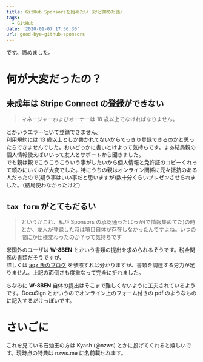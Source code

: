 ```yaml
---
title: GitHub Sponsorsを始めたい（けど諦めた話）
tags:
  - GitHub
date: '2020-01-07 17:36:30'
url: good-bye-github-sponsors
---
```


です。諦めました。

# 何が大変だったの？

## 未成年は Stripe Connect の登録ができない

> マネージャーおよびオーナーは 18 歳以上でなければなりません。

とかいうエラー吐いて登録できません。  
利用規約には 13 歳以上としか書かれてないからてっきり登録できるのかと思ったらできませんでした。おいどっかに書いとけよって気持ちです。まあ結局親の個人情報使えばいいって友人とサポートから聞きました。  
でも親は親でこうこうこういう事がしたいから個人情報と免許証のコピーくれって頼みにいくのが大変でした。特にうちの親はオンライン関係に元々抵抗のある人だったので(疑う事はいい事だと思いますが)数十分くらいプレゼンさせられました。（結局使わなかったけど）

## `tax form` がとてもだるい

> というかこれ、私が Sponsors の承認通ったばっか(で情報集めてた)の時とか、友人が登録した時は項目自体が存在しなかったんですよね。いつの間にか仕様変わったのか？って気持ちです

米国外のユーザは **W-8BEN** とかいう書類の提出を求められるそうです。税金関係の書類だそうですが、  
詳しくは [aqz 氏のブログ](https://a9z.dev/blog/12-github-sponsors-mendoi) を参照すれば分かりますが、書類を調達する労力が足りません。上記の面倒さも度重なって完全に折れました。

ちなみに **W-8BEN** 自体の提出はそこまで難しくないように工夫されているようです。DocuSign とかいうのでオンライン上のフォーム付きの pdf のようなものに記入するだけっぽいです。

# さいごに

これを見ている石油王の方は Kyash (@nzws) とかに投げてくれると嬉しいです。現時点の特典は nzws.me に名前載せれます。
